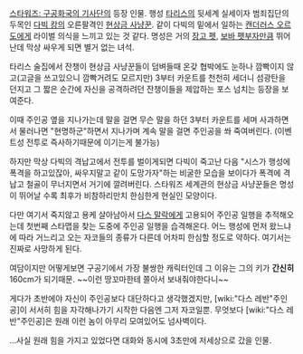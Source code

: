 {{{+1 Calo Nord}}}

[[스타워즈: 구공화국의 기사단]]의 등장 인물.
행성 [[타리스]]의 뒷세계 실세이자 범죄집단의 두목인 [[다빅 캉]]의 오른팔격인 [[현상금 사냥꾼]]. 같이 다빅의 밑에서 일하는 [[캔더러스 오르도]]에게 라이벌 의식을 느끼고 있는 것 같다. 명성은 거의 [[장고 펫]], [[보바 펫]]부자만큼 뛰어난데 막상 싸우게 되면 별거 없는 녀석.

타리스 술집에서 잔챙이 현상금 사냥꾼들이 덤벼들때 온갖 협박에도 눈하나 깜빡이지 않고(고글을 쓰고있으니 깜빡거려도 모르지만) 3부터 카운트를 천천히 세더니 섬광탄을 던지고 그 짧은 순간에 자신을 공격하려던 잔챙이들을 제압하는 포스 넘치는 등장을 보여준다.

이때 주인공 옆을 지나가는데 말을 걸면 무슨 말을 하던 3부터 카운트를 세며 사과하면서 물러나면 "현명하군"하면서 지나가며 계속 말을 걸면 주인공을 쏴 죽여버린다. (이벤트성 전투로 즉사하기때문에 이기는게 불가능)

하지만 막상 다빅의 격납고에서 전투를 벌이게되면 다빅이 죽고난 다음 "시스가 행성에 폭격을 하고있잖아, 싸우지말고 같이 도망가자"하는 비굴한 모습을 보이다가 폭격에 격납고 철골이 무너지면서 거기에 깔려버린다. 스타워즈 세계관의 현상금 사냥꾼들은 명성이 뛰어날 수록 최후가 비참하리만치 한심한게 현실인 모양이다.

다만 여기서 죽지않고 용케 살아남아서 [[다스 말락]]에게 고용되어 주인공 일행을 추적해오는데 첫번째 스타맵을 찾는 도중에 주인공 일행을 습격해온다. 어느 행성에 먼저 왔느냐에 따라 거느리고 오는 자코들의 종류가 다른데 어차피 한심할 정도로 약하다. 여기서는 진짜로 사망하게 된다.

여담이지만 어떻게보면 구공기에서 가장 불쌍한 캐릭터인데 그 이유는 그의 키가 '''간신히''' 160cm가 되기때문. ~~이런 땅꼬마한테 쫄아서 보내줘야한다니~~

게다가 초반에야 자신이 주인공보다 대단하다고 생각했겠지만, [wiki:"다스 레반"주인공]이 서서히 힘을 자각해나가기 시작한 다음엔 그저 자코일뿐. 무엇보다 [wiki:"다스 레반"주인공]은 원래 이런 놈이 아무리 모여있어도 넘사벽이다.

...사실 원래 힘을 가지고 있었다면 대화와 동시에 3초만에 저세상으로 갔을 인물.
